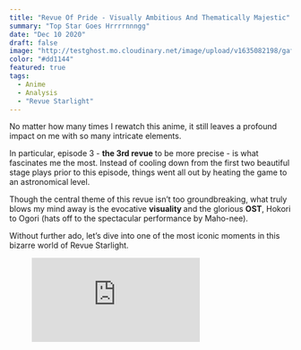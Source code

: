 ```yaml
---
title: "Revue Of Pride - Visually Ambitious And Thematically Majestic"
summary: "Top Star Goes Hrrrrnnngg"
date: "Dec 10 2020"
draft: false
image: "http://testghost.mo.cloudinary.net/image/upload/v1635082198/gaftonosh/2021/10/2021-05-03-06_58_03-Greenshot.webp"
color: "#dd1144"
featured: true
tags:
  - Anime
  - Analysis
  - "Revue Starlight"
---
```


<div className="richtext pb-8">
  <p>
    No matter how many times I rewatch this anime, it still leaves a profound
    impact on me with so many intricate elements.
  </p>
  <p>
    In particular, episode 3 - <strong>the 3rd revue </strong>to be more precise
    - is what fascinates me the most. Instead of cooling down from the first two
    beautiful stage plays prior to this episode, things went all out by heating
    the game to an astronomical level.
  </p>
  <p>
    Though the central theme of this revue isn’t too groundbreaking, what truly
    blows my mind away is the evocative <strong>visuality </strong>and the
    glorious <strong>OST</strong>, Hokori to Ogori (hats off to the spectacular
    performance by Maho-nee).
  </p>
  <p>
    Without further ado, let’s dive into one of the most iconic moments in this
    bizarre world of Revue Starlight.
  </p>
  <figure className="kg-card kg-embed-card">
    <iframe
      allow="accelerometer; autoplay; clipboard-write; encrypted-media; gyroscope; picture-in-picture"
      allowFullScreen=""
      frameBorder={0}
      loading="lazy"
      src="https://www.youtube.com/embed/tg7qZzwqWYQ?feature=oembed"
      title="Hokori to Ogori (Pride and Arrogance) - Shoujo Kageki Revue Starlight EP 3 Insert Song"
    />
  </figure>
  <center>
    <h2>
      <b>Premise</b>
    </h2>
  </center>
  <p>
    As the stage came to life, the atmosphere shifted entirely from the cheerful
    tone of the slice-of-life on the <strong>surface</strong> to a fiery and
    solemn setting of the <strong>underground</strong> competition.
  </p>
  <p>
    <em>
      The lighting usage is spot-on as the contenders made their entrances.
    </em>
  </p>
  <p>
    While Karen casually made her debut, Maya gracefully descended from the
    summit. This prologue is likely a metaphor for their power gap.
  </p>
  <p>
    <em>However, Maya isn’t one to look down on her foes.</em>
  </p>
  <p>
    To demonstrate her title of being the 99th class leader, Maya had decided to
    examine this challenger by standing on <strong>equal ground</strong> with
    her.
  </p>
  <figure className="kg-card kg-image-card kg-width-wide">
    <img
      src="http://testghost.mo.cloudinary.net/image/upload/q_80/v1/gaftonosh/2021/10/2020-12-09-21_28_54-greenshot.webp"
      alt=""
      loading="lazy"
      height={1080}
      width={1920}
      className="kg-image hoverZoomLink"
    />
  </figure>
  <p>
    Despite the enthusiasm emitted from the build-up, the opening is rather
    chilling as it gave off the impression of a majestic, high-class ball of the
    <em> </em>
    <strong>nobles </strong>than a regular duel between{" "}
    <strong>knights </strong>or whatever you wanna call the girls in this spooky
    playground.
  </p>
  <p>
    <em>
      Nonetheless, things escalated fast as the Karen and Maya boldly affirm
      their stance.
    </em>
  </p>
  <figure className="kg-card kg-image-card kg-width-wide">
    <img
      src="http://testghost.mo.cloudinary.net/image/upload/q_80/v1/gaftonosh/2021/10/image-2-1-1.webp"
      alt=""
      loading="lazy"
      height={1069}
      width={1901}
      className="kg-image hoverZoomLink"
    />
  </figure>
  <blockquote>
    <em>
      I should be able to see – <strong>Karen</strong>
    </em>
    <br />
    <br />
    <em>
      No, you should not see – <strong>Maya</strong>
    </em>
    <br />
    <br />
    <em>
      The view from the top of that tower – <strong>Both</strong>
    </em>
  </blockquote>
  <p>
    It boggles the mind how quickly Maya shot Karen down with her desire to
    ascend the very top.
  </p>
  <div className="special-quote">
    <p className="g-grid__text">
      While this, at first glance, reflects the <strong>arrogance</strong> of
      Maya, as the song’s title suggests, there is more to the context to
      consider.
      <br />
      <br />
      Karen is technically a newcomer to this Revue industry; hence her barging in
      and declaring that she’ll take the star tiara is kind of a part of her <strong>
        arrogance
      </strong> too.
    </p>
  </div>
  <p>
    So in just a single line of the revue theme track, the arena was set ablaze
    as{" "}
    <em>
      <strong>neither of the girls was willing to back down</strong>
    </em>
    , which effectively brought us to the initial clash.
  </p>
  <center>
    <h2>
      <b>First Impact</b>
    </h2>
  </center>
  <blockquote>
    <p>What lies in your heart? What do your twinkling eyes seek?</p>
    <p>
      I still can’t reach that star, but for the sake of that promise, I’ll keep
      on charging ahead
    </p>
    <cite>
      <b>Karen</b>
    </cite>
  </blockquote>
  <p>
    Admittedly, this is quite a tricky part of the encounter since I'm not sure
    whether Karen was curious about Maya as a <strong>person </strong>or as a{" "}
    <strong>top star.</strong>
  </p>
  <p>
    The latter would imply that Karen sought to defeat Maya regardless of what
    fueled her, for{" "}
    <strong>
      <em>that promise</em>
    </strong>{" "}
    was Karen's prime goal here.
  </p>
  <p>
    On the other hand, the former leaned towards a{" "}
    <strong>personal interest</strong>, which I don't find to be the case
    because, as mentioned before, the <strong>promise</strong> is more important
    to Karen.
  </p>
  <figure className="kg-card kg-image-card kg-width-wide">
    <img
      src="http://testghost.mo.cloudinary.net/image/upload/q_80/v1/gaftonosh/2021/10/shoujo-kagekie29886revue-starlight-03-11.mp4_.00_02_11_02.still005.webp"
      alt=""
      loading="lazy"
      height={1080}
      width={1920}
      className="kg-image hoverZoomLink"
    />
  </figure>
  <p>
    The fight raged on for a short while until Maya issued a brief pause.{" "}
    <em>Her eyes lit a strong sense of distraught</em> as she questioned Karen
    of her motivation behind her participation in the revue.
  </p>
  <p>
    At the same time, it is noticeable how{" "}
    <em>
      Maya was able to effortlessly fend off Karen's fierce strikes, using just
      one hand to block her full blow
    </em>
    , which is pretty hype and, again, showcased the <strong>arrogance</strong> of
    Maya.
  </p>
  <figure className="kg-card kg-image-card kg-width-wide">
    <img
      src="http://testghost.mo.cloudinary.net/image/upload/q_80/v1/gaftonosh/2021/10/2020-12-09-17_41_37-greenshot.webp"
      alt=""
      loading="lazy"
      height={1080}
      width={1920}
      className="kg-image hoverZoomLink"
    />
  </figure>
  <p>
    I really love the way Maya delivered the <strong>"together?"</strong> in a
    pondered manner upon Karen's outrageous declaration. Most likely, there was
    only one thing that occupied her thought at the given time.
  </p>
  <div className="special-quote">
    <p className="g-grid__text">
      How can such a prestigious mantle be "shared" by more than one person?
    </p>
  </div>
  <p>
    Technically speaking, Karen's answer was rather disappointing,{" "}
    <em>at least from Maya's perspective.</em>
  </p>
  <p>
    To Maya, this is <strong>heresy</strong>. The "holy grail" of the revue is
    meant for a single winner, nothing more, nothing less, hence her urge to{" "}
    <strong>fix </strong>this faulty notion of a naive Karen.
  </p>
  <p>
    This speaks volumes of Maya's straightforward nature since{" "}
    <em>idealism has no place to confront her.</em>
  </p>
  <p>
    At this point, it appeared that Maya had been painted as your typical "boss"
    class antagonist with one sole objective in mind:{" "}
    <strong>utmost supremacy.</strong>
  </p>
  <p>However, is that really the case here?</p>
  <p>
    In my view, the second phase would tell us a different story in this regard,
    as Maya sincerely expressed herself in many elegant ways.
  </p>
  <center>
    <h2>
      <b>Where It Truly Begins</b>
    </h2>
  </center>
  <figure className="kg-card kg-image-card kg-width-wide">
    <img
      src="http://testghost.mo.cloudinary.net/image/upload/q_80/v1/gaftonosh/2021/10/2020-12-09-21_38_37-greenshot.webp"
      alt=""
      loading="lazy"
      height={1080}
      width={1920}
      className="kg-image hoverZoomLink"
    />
  </figure>
  <p>
    No longer messing around, Maya unleashed her true might as the head of 99th
    class,
    <strong>
      {" "}
      bending reality, no, the stage to her own will, as the lyric implies.
    </strong>
  </p>
  <p>
    I don't know about you, but this moment was just pure fire as{" "}
    <em>
      the way the details of the revue slowly interwove and danced to Maya's
      tune
    </em>{" "}
    is just a sight to behold.
  </p>
  <p>
    So far, <strong>red </strong>and <strong>gray </strong>have been the main
    palettes of this revue. This, of course, is no strange thing for they
    represent the girls respectively, mostly from their outfit design.
  </p>
  <figure className="kg-card kg-image-card">
    <img
      src="https://cdn.discordapp.com/attachments/901821911649099796/901825395207331861/maya-gawd-1.gif"
      alt=""
      loading="lazy"
      className="kg-image"
    />
  </figure>
  <p>
    As Maya finished her chanting, the theater came into full view in all of its
    glory.
  </p>
  <div className="special-quote">
    <p className="g-grid__text">
      The roles are now reversed, Karen is no longer the challenger, but
      instead, it was Maya who was taking total control and non-stop taunting
      her opponent with <strong>pride and arrogance.</strong>
    </p>
  </div>
  <p>
    The atmosphere now consisted of nothing but glowing spirits between the
    actors, thus further accentuated the tragic undertone behind the harsh truth
    of this <strong>vicious cycle</strong>.
  </p>
  <figure className="kg-card kg-image-card kg-width-wide">
    <img
      src="http://testghost.mo.cloudinary.net/image/upload/q_80/v1/gaftonosh/2021/10/2020-12-09-21_58_30-greenshot.webp"
      alt=""
      loading="lazy"
      height={1080}
      width={1920}
      className="kg-image hoverZoomLink"
    />
  </figure>
  <blockquote>
    <p>Come climb up here, if you have the resolve</p>
    <p>Try to tear me down, show me your fury</p>
    <p>Do not be at the mercy of the beast that lies within you</p>
    <p>I have no need for those who lack willpower</p>
    <p>I want you to show you are fighting with your pride on the line</p>
    <cite>
      <b>Maya</b>
    </cite>
  </blockquote>
  <p>
    While it is undeniable that Maya is inherently competitive, she, however,{" "}
    <strong>
      does acknowledge those who put their best on the line when facing her.
    </strong>
  </p>
  <p>
    For the record, there hasn't been any instance of Maya looking down on other
    opponents.
  </p>
  <center>
    <h2>
      <b>The Tip Of The Iceberg</b>
    </h2>
  </center>
  <p>
    It might be a bit irrelevant to the topic but, earlier in episode 3, almost
    every moment featuring Maya is merely her seemingly taking some random
    glances and sending greetings to her peers.
  </p>
  <p>
    Unexpectedly, when this stage manifested, all of these elements would then
    hold much more value and <strong>weight </strong>than they originally
    appeared to.
  </p>
  <figure className="kg-card kg-image-card kg-width-wide">
    <img
      src="http://testghost.mo.cloudinary.net/image/upload/q_80/v1/gaftonosh/2021/10/2020-12-09-22_00_24-greenshot.webp"
      alt=""
      loading="lazy"
      height={1080}
      width={1920}
      className="kg-image hoverZoomLink"
    />
  </figure>
  <div className="special-quote">
    <p className="g-grid__text">
      The essence behind Maya's character is to take the top spot by giving her
      all, holding nothing back, even if it means transforming into a{" "}
      <strong>beast</strong>.<br />
      <br />
      This goes to show how tempting and distasteful the environment of creating
      the <strong>best of the best</strong> is.
    </p>
  </div>
  <p>
    Therefore, Karen's idea of reaching the top star{" "}
    <strong>with someone else</strong> is a pipedream, a ludicrous wish to Maya;
    hence her being mildly furious and going all out in this second phase.
  </p>
  <blockquote>
    <p>There is but one lone star on the stage</p>
    <p>Desire it</p>
    <p>Starve for it</p>
    <p>Thirst for it</p>
    <p>Fight for it</p>
    <cite>
      <b>Maya</b>
    </cite>
  </blockquote>
  <p>
    The best thing about this revue is how it not only{" "}
    <strong>solidified Maya's character and ideal</strong> but also served as a
    subtle <strong>foreshadowing</strong> for something much more climactic to
    come.
  </p>
  <p>
    For those who have already finished the anime, you can already tell the
    reason for this quick line-up shot as Maya poured her heart out with the
    song and dance.
  </p>
  <figure className="kg-card kg-image-card">
    <img
      src="https://cdn.discordapp.com/attachments/901821911649099796/901826439874220042/ezgif.com-gif-maker.gif"
      alt=""
      loading="lazy"
      className="kg-image"
    />
  </figure>
  <p>
    <em>
      Nana stood out the most with only the lower half of her face revealed in
      contrast to the other three, indicating that there's much to her character
      compared to other candidates.
    </em>
  </p>
  <p>
    I mean, everything adds up, to be honest, when you look at this series as a
    whole and connect this segment with "something" in the later events to come,
    it's simply mesmerizing (<strong>NANA </strong>HYPE).
  </p>
  <p>But I digress.</p>
  <figure className="kg-card kg-width-wide kg-gallery-card">
    <div className="kg-gallery-container">
      <div className="kg-gallery-row">
        <div className="kg-gallery-image">
          <img
            src="http://testghost.mo.cloudinary.net/image/upload/q_80/v1/gaftonosh/2021/10/2020-12-09-22_11_27-greenshot.webp"
            alt=""
            loading="lazy"
            height={1080}
            width={1920}
            className="hoverZoomLink"
          />
        </div>
        <div className="kg-gallery-image">
          <img
            src="http://testghost.mo.cloudinary.net/image/upload/q_80/v1/gaftonosh/2021/10/2020-12-09-22_11_36-greenshot.webp"
            alt=""
            loading="lazy"
            height={1080}
            width={1920}
            className="hoverZoomLink"
          />
        </div>
      </div>
    </div>
  </figure>
  <p>
    Maya's resolution might not be absolute and flawed from the context of the
    story, it still strikes me as a practical approach to the revue or
    competition in general.
  </p>
  <p>
    No matter how you look at it, there can only be one winner, which ultimately
    led us to the final phase, the climax.
  </p>
  <figure className="kg-card kg-image-card kg-width-wide">
    <img
      src="http://testghost.mo.cloudinary.net/image/upload/q_80/v1/gaftonosh/2021/10/2020-12-09-22_11_52-greenshot.webp"
      alt=""
      loading="lazy"
      height={1080}
      width={1920}
      className="kg-image hoverZoomLink"
    />
  </figure>
  <center>
    <h2>
      <b>The Peak</b>
    </h2>
  </center>
  <blockquote>
    <p>Going higher, shining brighter</p>
    <p>I will illuminate the horizon</p>
    <p>A single step forward is a step closer to my dream</p>
    <p>That is pride</p>
    <br />
    <p>Going higher, shining brighter</p>
    <p>Towards unreachable heights</p>
    <p>That is my pride</p>
    <cite>
      <b>Maya</b>
    </cite>
  </blockquote>
  <figure className="kg-card kg-image-card kg-width-full">
    <img
      src="http://testghost.mo.cloudinary.net/image/upload/q_80/v1/gaftonosh/2021/10/shoujo-kagekie29886revue-starlight-03-11.mp4_.00_04_11_18.still012.webp"
      alt=""
      loading="lazy"
      height={1069}
      width={1901}
      className="kg-image hoverZoomLink"
    />
  </figure>
  <p>
    Maya reinforces her ideal by proclaiming to reach an{" "}
    <strong>infinite height</strong>, and IMO this is where Maya truly shines as
    a character.
  </p>
  <p>
    Think about it, Maya is like a monarch standing on top of the mountain,
    undefeated, uncontended, yet she refused to rest on her laurels.
  </p>
  <p>
    Despite her recognizing and understanding the pains, despairs, and tragedies
    that engulf the fallen ones,{" "}
    <strong>Maya would not feel pity for them</strong>.
  </p>
  <p>
    Instead, she strives to push herself further. Not because she doesn't care
    about her peers,{" "}
    <strong>
      <em>but as a means to pay her respect to them.</em>
    </strong>
  </p>
  <div className="special-quote">
    <p className="g-grid__text">
      <strong>
        The top star means nothing without those failing to reach it
      </strong>
      . In truth, only desolation and despair await the defeated.
      <br />
      <br />
      YET, painful as it is, <em>Maya must carry on</em>.<br />
      <br />
      Otherwise, everything she had done would prove to be meaningless, and the
      effort of those girls would have been wasted as well.
      <br />
      <br />
      For those who were chasing behind her, and as proof of her determination, Maya
      would not stop for anything, even if at the cost of remaining a lone star,
      that is her <strong>pride</strong>.
    </p>
  </div>
  <p>
    <em>With this, everything came together as one.</em>
  </p>
  <p>
    It felt as though the{" "}
    <strong>
      theme, the characters, the visual, and the music all clashed against one
      another to vie for supremacy.
    </strong>{" "}
    Therein, this put me in a difficult position for I could not even make up my
    mind lol.
  </p>
  <figure className="kg-card kg-image-card kg-card-hascaption">
    <img
      src="https://cdn.discordapp.com/attachments/901821911649099796/901826465241391174/ezgif.com-gif-maker-1.gif"
      alt=""
      loading="lazy"
      className="kg-image"
    />
    <figcaption>
      If anything, this action shot down here is probably the best non-cut
      sequence I've ever witnessed in my anime-watching career.
    </figcaption>
  </figure>
  <p>
    On another note, I think I finally understand{" "}
    <em>what the Giraffe was seeking</em> all the time by orchestrating this
    revue system.
  </p>
  <p>
    It sure seems like an ass move, but then again,{" "}
    <em>
      <strong>aren't we, the audience, all the same</strong>
    </em>{" "}
    for yearning to see the girls' suffering just so it'll satisfy our craving
    for the unknown, the sublime scenery?
  </p>
  <figure className="kg-card kg-image-card kg-width-wide">
    <img
      src="http://testghost.mo.cloudinary.net/image/upload/q_80/v1/gaftonosh/2021/10/2020-12-09-22_16_27-greenshot.webp"
      alt=""
      loading="lazy"
      height={1080}
      width={1920}
      className="kg-image hoverZoomLink"
    />
  </figure>
  <p>
    Anyway, getting back on the topic, Karen found herself being utterly
    overwhelmed by Maya's brilliance as she struggled and unable to get an
    opening to make her way through.
  </p>
  <p>
    In contrast, Maya was relentlessly toying with her prey. Every time she was
    close to receiving an attack from Karen, Maya would then widen the gap by{" "}
    <strong>fiddling the stage as she will it</strong>, which is insanely epic
    and out-of-this-world.
  </p>
  <figure className="kg-card kg-image-card kg-width-wide">
    <img
      src="http://testghost.mo.cloudinary.net/image/upload/q_80/v1/gaftonosh/2021/10/2020-12-09-22_19_12-greenshot-1.webp"
      alt=""
      loading="lazy"
      height={1080}
      width={1920}
      className="kg-image hoverZoomLink"
    />
  </figure>
  <p>
    <em>Eventually, the moment of truth drew near.</em>
  </p>
  <p>
    When Karen exhausted herself and realized that she was facing an immovable
    wall, Maya valiantly delivered the finishing blow.
  </p>
  <p>
    Incidentally, as she let her emotion got the best of her, Claudine was also
    seen to be having an intense battle in a different arena.
  </p>
  <figure className="kg-card kg-width-wide kg-gallery-card">
    <div className="kg-gallery-container">
      <div className="kg-gallery-row">
        <div className="kg-gallery-image">
          <img
            src="http://testghost.mo.cloudinary.net/image/upload/q_80/v1/gaftonosh/2021/10/shoujo-kagekie29886revue-starlight-03-3.mp4_.00_21_00_16.still005.webp"
            alt=""
            loading="lazy"
            height={1080}
            width={1920}
            className="hoverZoomLink"
          />
        </div>
        <div className="kg-gallery-image">
          <img
            src="http://testghost.mo.cloudinary.net/image/upload/q_80/v1/gaftonosh/2021/10/shoujo-kagekie29886revue-starlight-03-3.mp4_.00_20_58_22.still004.webp"
            alt=""
            loading="lazy"
            height={1080}
            width={1920}
            className="hoverZoomLink"
          />
        </div>
      </div>
    </div>
  </figure>
  <figure className="kg-card kg-image-card kg-width-wide">
    <img
      src="http://testghost.mo.cloudinary.net/image/upload/q_80/v1/gaftonosh/2021/10/shoujo-kagekie29886revue-starlight-03-3.mp4_.00_21_06_02.still001.webp"
      alt=""
      loading="lazy"
      height={1080}
      width={1920}
      className="kg-image hoverZoomLink"
    />
  </figure>
  <p>
    And just like that, the curtain fell on the <strong>Revue of Pride</strong>{" "}
    with Maya once again reaffirmed her resolve to stand on top, alone.
  </p>
  <figure className="kg-card kg-image-card kg-width-full">
    <img
      src="http://testghost.mo.cloudinary.net/image/upload/q_80/v1/gaftonosh/2021/10/2021-05-03-06_58_03-Greenshot.webp"
      alt=""
      loading="lazy"
      height={1080}
      width={1920}
      className="kg-image hoverZoomLink"
    />
  </figure>
  <center>
    <h2>
      <b>Afterthought</b>
    </h2>
  </center>
  <p>
    I must say episode 3 as a whole, and this revue, in particular, was{" "}
    <strong>meticulously and masterfully crafted in every way</strong>.
  </p>
  <p>
    There was so much foreshadowing, subtlety, and foils running together to
    raise the bar and suspense on top of a flawless assemble of theatrical
    showdown backed by a majestic <strong>theme track</strong>.
  </p>
  <p>
    The <strong>directing </strong>is one thing, but damn, all those{" "}
    <strong>choreography </strong>shots and the non-cut, flashback, etc just
    refused to let up the stream of hype and thrill.
  </p>
  <p>
    Moreover, the <strong>lighting </strong>deserves a medal here, for they
    pretty much captured the <strong>semi-gloomy </strong>atmosphere while
    maintaining the passion and tension as consistent with the nature of a revue
    in this anime.
  </p>
  <p>
    For an anime to have achieved so many feats while retaining the core value
    of the plot, themes, and characters, it's not something I can hope to
    witness every once in a while.
  </p>
  <figure className="kg-card kg-image-card">
    <img
      src="http://testghost.mo.cloudinary.net/image/upload/q_80/v1/gaftonosh/2021/10/shoujo-kagekie29886revue-starlight-03-3.mp4_.00_20_56_13.still003.webp"
      alt=""
      loading="lazy"
      height={1080}
      width={1920}
      className="kg-image hoverZoomLink"
    />
  </figure>
  <p>
    On a different note, just an FYI,{" "}
    <strong>
      <em>I'm not writing this analysis to denounce Karen whatsoever.</em>
    </strong>
  </p>
  <p>
    I confess that my bias for Maya is high, but I by no means use that as an
    excuse to talk down on Karen. Still, fact remains that she had made several
    mistakes at this point.
  </p>
  <p>
    Karen did redeem herself in the endgame and even surpassed Maya in some ways
    because, after all, her theme is <strong>evolution</strong>, so I don't have
    anything against that.
  </p>
  <p>
    However, this post's main focus is <strong>episode 3</strong> alone, so
    welp.
  </p>
  <p>
    To wrap this up, the <strong>Revue of Pride</strong> is hands down my
    personal favorite stage play despite its <strong>early </strong>presence in
    the grand scheme of things, which more or less get overshadowed later on.
  </p>
  <p>
    Nevertheless, as someone who also participates in competitive activity,
    <em>
      {" "}
      I can pretty much identify myself with this spectacular revue as well as Maya
      the lone star
    </em>
    {" , so yeah, what a wild ride it was. "}
  </p>
</div>
